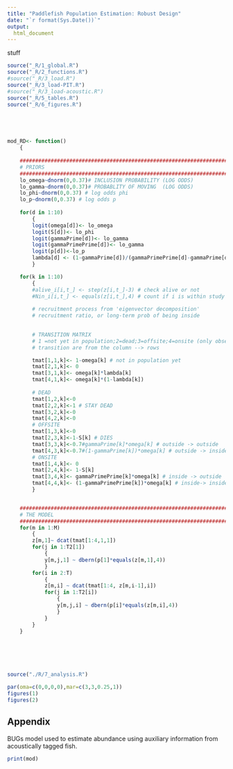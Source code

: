 ```yaml
---
title: "Paddlefish Population Estimation: Robust Design"
date: "`r format(Sys.Date())`"
output:
  html_document
---
```



<!--
rmarkdown::render("index.Rmd")
to do:
1. make matrix of availability for capture... or assign states to acoustic fish
-->

stuff

```r
source("_R/1_global.R")  	
source("_R/2_functions.R")         
#source("_R/3_load.R")     
source("_R/3_load-PIT.R")     
#source("_R/3_load-acoustic.R")     
source("_R/5_tables.R") 
source("_R/6_figures.R")  





mod_RD<- function()
	{
        
	###################################################################	
	# PRIORS
    ###################################################################
    lo_omega~dnorm(0,0.37)# INCLUSION PROBABILITY (LOG ODDS)
    lo_gamma~dnorm(0,0.37)# PROBABLITY OF MOVING  (LOG ODDS)
    lo_phi~dnorm(0,0.37) # log odds phi
    lo_p~dnorm(0,0.37) # log odds p
        
    for(d in 1:10)
        {        
        logit(omega[d])<- lo_omega
        logit(S[d])<- lo_phi
        logit(gammaPrime[d])<- lo_gamma
        logit(gammaPrimePrime[d])<- lo_gamma
        logit(p[d])<-lo_p
        lambda[d] <- (1-gammaPrime[d])/(gammaPrimePrime[d]-gammaPrime[d]+1) 
        }

    for(k in 1:10)
        {
        #alive_i[i,t_] <- step(z[i,t_]-3) # check alive or not
        #Nin_i[i,t_] <- equals(z[i,t_],4) # count if i is within study area
        
        # recruitment process from 'eigenvector decomposition'
        # recruitment ratio, or long-term prob of being inside     

        
        # TRANSITION MATRIX
        # 1 =not yet in population;2=dead;3=offsite;4=onsite (only observable state)
        # transition are from the column --> rows

        tmat[1,1,k]<- 1-omega[k] # not in population yet
        tmat[2,1,k]<- 0
        tmat[3,1,k]<- omega[k]*lambda[k]
        tmat[4,1,k]<- omega[k]*(1-lambda[k])
        
        # DEAD
        tmat[1,2,k]<-0
        tmat[2,2,k]<-1 # STAY DEAD
        tmat[3,2,k]<-0
        tmat[4,2,k]<-0
        # OFFSITE
        tmat[1,3,k]<-0
        tmat[2,3,k]<-1-S[k] # DIES 
        tmat[3,3,k]<-0.7#gammaPrime[k]*omega[k] # outside -> outside
        tmat[4,3,k]<-0.7#(1-gammaPrime[k])*omega[k] # outside -> inside
        # ONSITE
        tmat[1,4,k]<- 0
        tmat[2,4,k]<- 1-S[k]
        tmat[3,4,k]<- gammaPrimePrime[k]*omega[k] # inside -> outside
        tmat[4,4,k]<- (1-gammaPrimePrime[k])*omega[k] # inside-> inside
        }


    ###################################################################
    # THE MODEL    
    ###################################################################    
    for(m in 1:M)
        {
        z[m,1]~ dcat(tmat[1:4,1,1]) 
        for(j in 1:T2[1])
            {
            y[m,j,1] ~ dbern(p[1]*equals(z[m,1],4)) 
            }    
        for(i in 2:T)
            {
            z[m,i] ~ dcat(tmat[1:4, z[m,i-1],i])
            for(j in 1:T2[i])
                {
                y[m,j,i] ~ dbern(p[i]*equals(z[m,i],4)) 
                } 
            }
        }        
    }
   






```


























	
```r
source("./R/7_analysis.R")
```	



```r
par(oma=c(0,0,0,0),mar=c(3,3,0.25,1))
figures(1)
figures(2)
```
   
## Appendix

BUGs model used to estimate abundance using auxiliary information
from acoustically tagged fish.
```r
print(mod)
```
